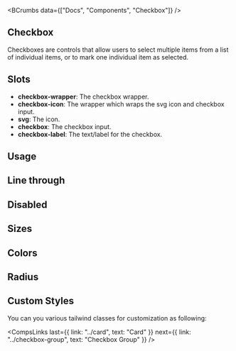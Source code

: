 
<BCrumbs data={["Docs", "Components", "Checkbox"]} />

<Article>

# Checkbox

Checkboxes are controls that allow users to select multiple items from a list of individual items, or to mark one individual item as selected.

## Slots

- **checkbox-wrapper**: The checkbox wrapper.
- **checkbox-icon**: The wrapper which wraps the svg icon
	and checkbox input.
- **svg**: The icon.
- **checkbox**: The checkbox input.
- **checkbox-label**: The text/label for the checkbox.

## Usage

<CodePreview code={checkboxCodes.default} />

## Line through

<CodePreview code={checkboxCodes.lineThrough} />

## Disabled

<CodePreview code={checkboxCodes.disabled} />

## Sizes

<CodePreview code={checkboxCodes.sizes} />

## Colors

<CodePreview code={checkboxCodes.colors} />

## Radius

<CodePreview code={checkboxCodes.radius} />

## Custom Styles

You can you various tailwind classes for customization as following:

<CodePreview code={checkboxCodes.customized} />

<CompsLinks
  last={{ link: "../card", text: "Card" }}
  next={{ link: "../checkbox-group", text: "Checkbox Group" }}
/>

</Article>